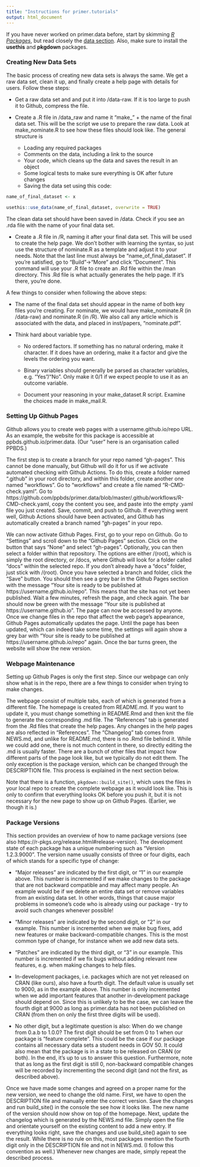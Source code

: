 ```yaml
---
title: "Instructions for primer.tutorials"
output: html_document
---
```


If you have never worked on primer.data before, start by skimming [*R Packages*](https://r-pkgs.org/), but read closely the [data section](https://r-pkgs.org/data.html). Also, make sure to install the **usethis** and **pkgdown** packages.


### Creating New Data Sets

The basic process of creating new data sets is always the same. We get a raw data set, clean it up, and finally create a help page with details for users. Follow these steps:

  * Get a raw data set and and put it into /data-raw. If it is too large to push
  it to Github, compress the file.

  * Create a .R file in /data_raw and name it "make_" + the name of the final
  data set. This will be the script we use to prepare the raw data. Look at
  make_nominate.R to see how these files should look like. The general structure
  is

    - Loading any required packages
    - Comments on the data, including a link to the source
    - Your code, which cleans up the data and saves the result in an object
    - Some logical tests to make sure everything is OK after future changes
    - Saving the data set using this code:
  
```r
name_of_final_dataset <- x

usethis::use_data(name_of_final_dataset, overwrite = TRUE)
```

  The clean data set should have been saved in /data. Check if you see an .rda
  file with the name of your final data set.

  * Create a .R file in /R, naming it after your final data set. This will be
  used to create the help page. We don't bother with learning the syntax, so
  just use the structure of nominate.R as a template and adjust it to your
  needs. Note that the last line must always be "name_of_final_dataset". If
  you're satisfied, go to "Build"->"More" and click "Document". This command
  will use your .R file to create an .Rd file within the /man directory. This
  .Rd file is what actually generates the help page. If it's there, you're done.


A few things to consider when following the above steps:

  * The name of the final data set should appear in the name of both key files
  you're creating. For nominate, we would have make_nominate.R (in /data-raw)
  and nominate.R (in /R). We also call any article which is associated with the
  data, and placed in inst/papers, "nominate.pdf".

  * Think hard about variable type. 

    - No ordered factors. If something has no natural ordering, make it character.
    If it does have an ordering, make it a factor and give the levels the ordering
    you want.
  
    - Binary variables should generally be parsed as character variables, e.g.
    "Yes"/"No". Only make it 0/1 if we expect people to use it as an outcome
    variable.
  
    - Document your reasoning in your make_dataset.R script. Examine the choices
    made in make_mail.R.




### Setting Up Github Pages

Github allows you to create web pages with a username.github.io/repo URL. As an example, the website for this package is accessible at ppbds.github.io/primer.data. (Our "user" here is an organisation called PPBDS.)

The first step is to create a branch for your repo named "gh-pages". This cannot be done manually, but Github will do it for us if we activate automated checking with Github Actions. To do this, create a folder named ".github" in your root directory, and within this folder, create another one named "workflows". Go to "workflows" and create a file named "R-CMD-check.yaml". Go to https://github.com/ppbds/primer.data/blob/master/.github/workflows/R-CMD-check.yaml, copy the content you see, and paste into the empty .yaml file you just created. Save, commit, and push to Github. If everything went well, Github Actions should have been activated, and Github has automatically created a branch named "gh-pages" in your repo.

We can now activate Github Pages. First, go to your repo on Github. Go to "Settings" and scroll down to the "Github Pages" section. Click on the button that says "None" and select "gh-pages". Optionally, you can then select a folder within that repository. The options are either /(root), which is simply the root directory, or /docs, where Github will look for a folder called "docs" within the selected repo. If you don't already have a "docs" folder, just stick with /(root). Once you have selected a branch and folder, click the "Save" button. You should then see a grey bar in the Github Pages section with the message "Your site is ready to be published at https://username.github.io/repo". This means that the site has not yet been published. Wait a few minutes, refresh the page, and check again. The bar should now be green with the message "Your site is published at https://username.github.io". The page can now be accessed by anyone. Once we change files in the repo that affect the web page's appearance, Github Pages automatically updates the page. Until the page has been updated, which can indeed take some time, the settings will again show a grey bar with "Your site is ready to be published at https://username.github.io/repo" again. Once the bar turns green, the website will show the new version.



### Webpage Maintenance

Setting up Github Pages is only the first step. Since our webpage can only show what is in the repo, there are a few things to consider when trying to make changes.

The webpage consist of multiple tabs, each of which is generated from a different file. The homepage is created from README.md. If you want to update it, you must change something in README.Rmd and then knit the file to generate the corresponding .md file. The "References" tab is generated from the .Rd files that create the help pages. Any changes in the help pages are also reflected in "References". The "Changelog" tab comes from NEWS.md, and unlike for README.md, there is no .Rmd file behind it. While we could add one, there is not much content in there, so directly editing the .md is usually faster. There are a bunch of other files that impact how different parts of the page look like, but we typically do not edit them. The only exception is the package version, which can be changed through the DESCRIPTION file. This process is explained in the next section below.

Note that there is a function, `pkgdown::build_site()`, which uses the files in your local repo to create the complete webpage as it would look like. This is only to confirm that everything looks OK before you push it, but it is not necessary for the new page to show up on Github Pages. (Earlier, we though it is.)



### Package Versions

This section provides an overview of how to name package versions (see also https://r-pkgs.org/release.html#release-version). The development state of each package has a unique numbering such as "Version 1.2.3.9000". The version name usually consists of three or four digits, each of which stands for a specific type of change:

  * "Major releases” are indicated by the first digit, or “1” in our example
  above. This number is incremented if we make changes to the package that are
  not backward compatible and may affect many people. An example would be if we
  delete an entire data set or remove variables from an existing data set. In
  other words, things that cause major problems in someone's code who is already
  using our package - try to avoid such changes whenever possible!

  * "Minor releases” are indicated by the second digit, or “2” in our example.
  This number is incremented when we make bug fixes, add new features or make
  backward-compatible changes. This is the most common type of change, for
  instance when we add new data sets.

  * "Patches” are indicated by the third digit, or “3” in our example. This
  number is incremented if we fix bugs without adding relevant new features,
  e.g. when making changes to help files.

  * In-development packages, i.e. packages which are not yet released on CRAN
  (like ours), also have a fourth digit. The default value is usually set to
  9000, as in the example above. This number is only incremented when we add
  important features that another in-development package should depend on. Since
  this is unlikely to be the case, we can leave the fourth digit at 9000 as long
  as primer.data has not been published on CRAN (from then on only the first
  three digits will be used).

  * No other digit, but a legitimate question is also: When do we change from
  0.a.b to 1.0.0? The first digit should be set from 0 to 1 when our package is
  "feature complete". This could be the case if our package contains all
  necessary data sets a student needs in GOV 50. It could also mean that the
  package is in a state to be released on CRAN (or both). In the end, it's up to
  us to answer this question. Furthermore, note that as long as the first digit
  is still 0, non-backward compatible changes will be recorded by incrementing
  the second digit (and not the first, as described above).

Once we have made some changes and agreed on a proper name for the new version, we need to change the old name. First, we have to open the DESCRIPTION file and manually enter the correct version. Save the changes and run build_site() in the console the see how it looks like. The new name of the version should now show on top of the homepage. Next, update the changelog which is generated by the NEWS.md file. Simply open the file and orientate yourself on the existing content to add a new entry. If everything looks right, save the changes and use build_site() again to see the result. While there is no rule on this, most packages mention the fourth digit only in the DESCRIPTION file and not in NEWS.md. (I follow this convention as well.) Whenever new changes are made, simply repeat the described process.


